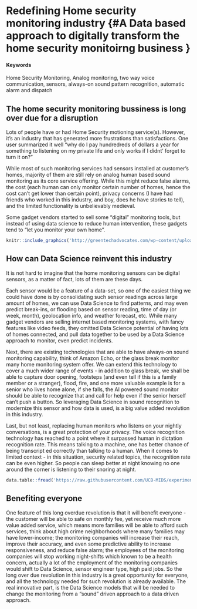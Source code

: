 # Redefining Home security monitoring industry {#A Data based approach to digitally transform the home security monitoirng business }

#### Keywords {-}
Home Security Monitoring, Analog monitoring, two way voice communication, sensors, always-on sound pattern recognition, automatic alarm and dispatch


## The home security monitoring bussiness is long over due for a disruption

Lots of people have or had Home Security motioning service(s).  However, it's an industry that has generated more frustrations than satisfactions.  One user summarized it well "why do I pay hundredreds of dollars a year for something to listening on my private life and only works if I didnt' forget to turn it on?"

While most of such monitoring services had sensors installed at customer's homes, majority of them are still rely on analog human based sound monitoring as its core service offering.  While this might reduce false alarms, the cost (each human can only monitor certain number of homes, hence the cost can't get lower than certain point), privacy concerns (I have had friends who worked in this industry, and boy, does he have stories to tell), and the limited functionality is unbelievably medieval. 

Some gadget vendors started to sell some "digital" monitoring tools, but instead of using data science to reduce human intervention, these gadgets tend to "let you monitor your own home".
<!-- ...or include images directly from the web. Cite your sources! -->
```r
knitr::include_graphics('http://greentechadvocates.com/wp-content/uploads/2011/10/Verizon-Home-Monitoring-and-Control-Kit.png')
```


## How can Data Science reinvent this industry

It is not hard to imagine that the home monitoring sensors can be digital sensors, as a matter of fact, lots of them are these days. 

Each sensor would be a feature of a data-set, so one of the easiest thing we could have done is by consolidating such sensor readings across large amount of homes, we can use Data Science to find patterns, and may even predict break-ins, or flooding based on sensor reading, time of day (or week, month), geolocation info, and weather forecast, etc.  While many gadget vendors are selling internet based monitoring systems, with fancy features like video feeds, they omitted Data Science potential of having lots of homes connected, and pull data together to be used by a Data Science approach to monitor, even predict incidents. 

Next, there are existing technologies that are able to have always-on sound monitoring capability, think of Amazon Echo, or the glass break monitor many home monitoring system offer.  We can extend this technology to cover a much wider range of events - in addition to glass break, we shall be able to capture door opening, footsteps (and even tell if this is a family member or a stranger), flood, fire, and one more valuable example is for a senior who lives home alone, if she falls, the AI powered sound monitor should be able to recognize that and call for help even if the senior herself can't push a button.  So leveraging Data  Science in sound recognition to modernize this sensor and how data is used, is a big value added revolution in this industry. 

Last, but not least, replacing human monitors who listens on your nightly conversations, is a great protection of your privacy.  The voice recognition technology has reached to a point where it surpassed human in dictation recognition rate.  This means talking to a machine, one has better chance of being transcript ed correctly than talking to a human.  When it comes to limited context - in this situation, security related topics, the recognition rate can be even higher.  So people can sleep better at night knowing no one around the corner is listening to their snoring at night.



```r
data.table::fread('https://raw.githubusercontent.com/UCB-MIDS/experiments-causality/master/data/GerberGreenBook_Chapter3_Donations.csv?token=ABNmuX-Q14rzQ4teItDenc9L5Wo2flncks5ZL5qEwA%3D%3D') %>% stargazer::stargazer(type = 'html',title = 'Something from W241 Experiments and Causality')
```


## Benefiting everyone

One feature of this long overdue revolution is that it will benefit everyone - the customer will be able to safe on monthly fee, yet receive much more value added service, which means more families will be able to afford such services, think about high crime neighborhoods where many families may have lower-income; the monitoring companies will increase their reach, improve their accuracy, and even some predictive ability to increase responsiveness, and reduce false alarm; the employees of the monitoring companies will stop working night-shifts which known to be a health concern, actually a lot of the employment of the monitoring companies would shift to Data Science, sensor engineer type, high paid jobs. 
So the long over due revolution in this industry is a great opportunity for everyone, and all the technology needed for such revolution is already available.  The real innovative part, is the Data Science models that will be needed to change the monitoring from a "sound" driven approach to a data driven approach. 